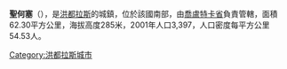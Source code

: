 '''聖何塞'''（{{lang-es|San José}}），是[[洪都拉斯|洪都拉斯]]的城鎮，位於該國南部，由[[喬盧特卡省|喬盧特卡省]]負責管轄，面積62.30平方公里，海拔高度285米，2001年人口3,397，人口密度每平方公里54.53人。

{{coord|13|41|0|N|87|24|0|W|type:adm2nd_region:HN_source:nlwiki|display=title}}

{{Honduras-geo-stub}}
[[Category:洪都拉斯城市|Category:洪都拉斯城市]]